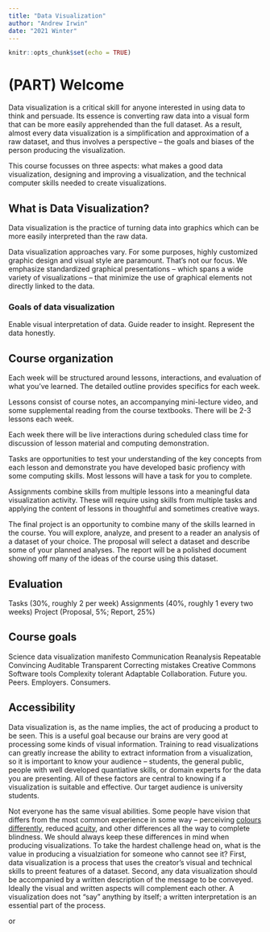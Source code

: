 ```yaml
---
title: "Data Visualization"
author: "Andrew Irwin"
date: "2021 Winter"
---
```


```r
knitr::opts_chunk$set(echo = TRUE)
```

# (PART) Welcome {-}

Data visualization is a critical skill for anyone interested in using data to think and persuade. Its essence is converting raw data into a visual form that can be more easily apprehended than the full dataset. As a result, almost every data visualization is a simplification and approximation of a raw dataset, and thus involves a perspective -- the goals and biases of the person producing the visualization.

This course focusses on three aspects: what makes a good data visualization, designing and improving a visualization, and the technical computer skills needed to create visualizations.

##  What is Data Visualization?

Data visualization is the practice of turning data into graphics which can be more easily interpreted than the raw data. 

Data visualization approaches vary. For some purposes, highly customized graphic design and visual style are paramount. That's not our focus. We emphasize standardized graphical presentations -- which spans a wide variety of visualizations -- that minimize the use of graphical elements not directly linked to the data.


### Goals of data visualization

Enable visual interpretation of data. Guide reader to insight. Represent the data honestly.


## Course organization

Each week will be structured around lessons, interactions, and evaluation of what you've learned. The detailed outline provides specifics for each week.

Lessons consist of course notes, an accompanying mini-lecture video, and some supplemental reading from the course textbooks. There will be 2-3 lessons each week.

Each week there will be live interactions during scheduled class time for discussion of lesson material and computing demonstration.

Tasks are opportunities to test your understanding of the key concepts from each lesson and demonstrate you have developed basic profiency with some computing skills. Most lessons will have a task for you to complete.

Assignments combine skills from multiple lessons into a meaningful data visualization activity. These will require using skills from multiple tasks and applying the content of lessons in thoughtful and sometimes creative ways.

The final project is an opportunity to combine many of the skills learned in the course. You will explore, analyze, and present to a reader an analysis of a dataset of your choice. The proposal will select a dataset and describe some of your planned analyses. The report will be a polished document showing off many of the ideas of the course using this dataset.




## Evaluation

Tasks (30%, roughly 2 per week)
Assignments (40%, roughly 1 every two weeks)
Project (Proposal, 5%; Report, 25%)

## Course goals


Science data visualization manifesto
Communication
Reanalysis
Repeatable
Convincing
Auditable
Transparent
Correcting mistakes
Creative Commons
Software tools
Complexity tolerant
Adaptable
Collaboration. Future you. Peers. Employers. Consumers.

## Accessibility

Data visualization is, as the name implies, the act of producing a product to be seen. This is a useful goal because our brains are very good at processing some kinds of visual information. Training to read visualizations can greatly increase the ability to extract information from a visualization, so it is important to know your audience -- students, the general public, people with well developed quantiative skills, or domain experts for the data you are presenting. All of these factors are central to knowing if a visualization is suitable and effective. Our target audience is university students.

Not everyone has the same visual abilities. Some people have vision that differs from the most common experience in some way -- perceiving [colours differently](https://en.wikipedia.org/wiki/Color_blindness), reduced [acuity](https://en.wikipedia.org/wiki/Visual_acuity), and other differences all the way to complete blindness. We should always keep these differences in mind when producing visualizations. To take the hardest challenge head on, what is the value in producing a visualziation for someone who cannot see it? First, data visualization is a process that uses the creator's visual and technical skills to preent features of a dataset. Second, any data visualization should be accompanied by a written description of the message to be conveyed. Ideally the visual and written aspects will complement each other. A visualization does not "say" anything by itself; a written interpretation is an essential part of the process.

or 
